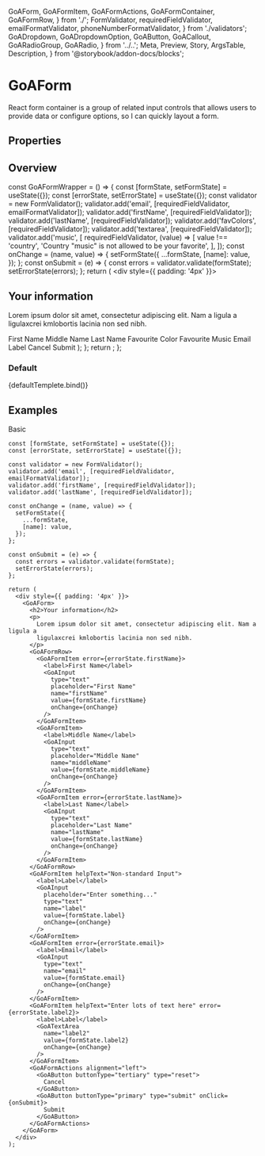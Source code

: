   GoAForm,
  GoAFormItem,
  GoAFormActions,
  GoAFormContainer,
  GoAFormRow,
} from './';
  FormValidator,
  requiredFieldValidator,
  emailFormatValidator,
  phoneNumberFormatValidator,
} from './validators';
  GoADropdown,
  GoADropdownOption,
  GoAButton,
  GoACallout,
  GoARadioGroup,
  GoARadio,
} from '../..';
  Meta,
  Preview,
  Story,
  ArgsTable,
  Description,
} from '@storybook/addon-docs/blocks';


<Meta title="Experimental/Components/Form" component={GoAForm} />

# GoAForm

React form container is a group of related input controls that allows users to provide data or configure options, so I can quickly layout a form.

## Properties

<ArgsTable of={GoAForm} />

## Overview

  const GoAFormWrapper = () => {
    const [formState, setFormState] = useState({});
    const [errorState, setErrorState] = useState({});
    const validator = new FormValidator();
    validator.add('email', [requiredFieldValidator, emailFormatValidator]);
    validator.add('firstName', [requiredFieldValidator]);
    validator.add('lastName', [requiredFieldValidator]);
    validator.add('favColors', [requiredFieldValidator]);
    validator.add('textarea', [requiredFieldValidator]);
    validator.add('music', [
      requiredFieldValidator,
      (value) => [
        value !== 'country',
        'Country "music" is not allowed to be your favorite',
      ],
    ]);
    const onChange = (name, value) => {
      setFormState({
        ...formState,
        [name]: value,
      });
    };
    const onSubmit = (e) => {
      const errors = validator.validate(formState);
      setErrorState(errors);
    };
    return (
      <div style={{ padding: '4px' }}>
        <GoAForm>
          <h2>Your information</h2>
          <p>
            Lorem ipsum dolor sit amet, consectetur adipiscing elit. Nam a
            ligula a ligulaxcrei kmlobortis lacinia non sed nibh.
          </p>
          <GoAFormRow>
            <GoAFormItem error={errorState.firstName}>
              <label>First Name</label>
              <GoAInput
                type="text"
                placeholder="First Name"
                name="firstName"
                value={formState.firstName}
                onChange={onChange}
              />
            </GoAFormItem>
            <GoAFormItem>
              <label>Middle Name</label>
              <GoAInput
                type="text"
                placeholder="Middle Name"
                name="middleName"
                value={formState.middleName}
                onChange={onChange}
              />
            </GoAFormItem>
            <GoAFormItem error={errorState.lastName}>
              <label>Last Name</label>
              <GoAInput
                type="text"
                placeholder="Last Name"
                name="lastName"
                value={formState.lastName}
                onChange={onChange}
              />
            </GoAFormItem>
          </GoAFormRow>
          <GoAFormItem error={errorState.favColors}>
            <label>Favourite Color</label>
            <GoADropdown
              name="favColors"
              onChange={onChange}
              selectedValues={formState.favColors}
            >
              <GoADropdownOption label="Red" value="red" />
              <GoADropdownOption label="Green" value="green" />
              <GoADropdownOption label="Blue" value="blue" />
            </GoADropdown>
          </GoAFormItem>
          <GoAFormItem error={errorState.music}>
            <label>Favourite Music</label>
            <GoARadioGroup
              name="music"
              onChange={onChange}
              value={formState.music}
            >
              <GoARadio label="Blues" value="blues" />
              <GoARadio label="Rock" value="rock" />
              <GoARadio label="Country" value="country" />
            </GoARadioGroup>
          </GoAFormItem>
          <GoAFormItem error={errorState.email} helpText="We won't spam you...">
            <label>Email</label>
            <GoAInput
              type="text"
              name="email"
              value={formState.email}
              onChange={onChange}
            />
          </GoAFormItem>
          <GoAFormItem
            helpText="Enter lots of text here"
            error={errorState.textarea}
          >
            <label>Label</label>
            <GoATextArea
              name="textarea"
              value={formState.textarea}
              onChange={onChange}
            />
          </GoAFormItem>
          <GoAFormActions alignment="left">
            <GoAButton buttonType="tertiary" type="reset">
              Cancel
            </GoAButton>
            <GoAButton buttonType="primary" type="submit" onClick={onSubmit}>
              Submit
            </GoAButton>
          </GoAFormActions>
        </GoAForm>
      </div>
    );
  };
  return <GoAFormWrapper />;
};

### Default

<Canvas>
  <Story name="Default" height="400px" args={{}}>
    {defaultTemplete.bind()}
  </Story>
</Canvas>

## Examples

Basic

```tsx
const [formState, setFormState] = useState({});
const [errorState, setErrorState] = useState({});

const validator = new FormValidator();
validator.add('email', [requiredFieldValidator, emailFormatValidator]);
validator.add('firstName', [requiredFieldValidator]);
validator.add('lastName', [requiredFieldValidator]);

const onChange = (name, value) => {
  setFormState({
    ...formState,
    [name]: value,
  });
};

const onSubmit = (e) => {
  const errors = validator.validate(formState);
  setErrorState(errors);
};

return (
  <div style={{ padding: '4px' }}>
    <GoAForm>
      <h2>Your information</h2>
      <p>
        Lorem ipsum dolor sit amet, consectetur adipiscing elit. Nam a ligula a
        ligulaxcrei kmlobortis lacinia non sed nibh.
      </p>
      <GoAFormRow>
        <GoAFormItem error={errorState.firstName}>
          <label>First Name</label>
          <GoAInput
            type="text"
            placeholder="First Name"
            name="firstName"
            value={formState.firstName}
            onChange={onChange}
          />
        </GoAFormItem>
        <GoAFormItem>
          <label>Middle Name</label>
          <GoAInput
            type="text"
            placeholder="Middle Name"
            name="middleName"
            value={formState.middleName}
            onChange={onChange}
          />
        </GoAFormItem>
        <GoAFormItem error={errorState.lastName}>
          <label>Last Name</label>
          <GoAInput
            type="text"
            placeholder="Last Name"
            name="lastName"
            value={formState.lastName}
            onChange={onChange}
          />
        </GoAFormItem>
      </GoAFormRow>
      <GoAFormItem helpText="Non-standard Input">
        <label>Label</label>
        <GoAInput
          placeholder="Enter something..."
          type="text"
          name="label"
          value={formState.label}
          onChange={onChange}
        />
      </GoAFormItem>
      <GoAFormItem error={errorState.email}>
        <label>Email</label>
        <GoAInput
          type="text"
          name="email"
          value={formState.email}
          onChange={onChange}
        />
      </GoAFormItem>
      <GoAFormItem helpText="Enter lots of text here" error={errorState.label2}>
        <label>Label</label>
        <GoATextArea
          name="label2"
          value={formState.label2}
          onChange={onChange}
        />
      </GoAFormItem>
      <GoAFormActions alignment="left">
        <GoAButton buttonType="tertiary" type="reset">
          Cancel
        </GoAButton>
        <GoAButton buttonType="primary" type="submit" onClick={onSubmit}>
          Submit
        </GoAButton>
      </GoAFormActions>
    </GoAForm>
  </div>
);
```

